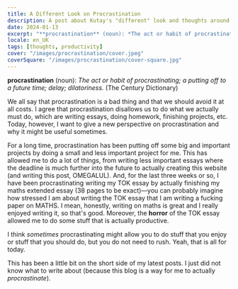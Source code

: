 ```yaml
---
title: A Different Look on Procrastination
description: A post about Kutay's "different" look and thoughts around procrastination.
date: 2024-01-13
excerpt: "**procrastination** (noun): *The act or habit of procrastinating; a putting off to a future time; delay; dilatoriness.* (The Century Dictionary)"
locale: en_UK
tags: [thoughts, productivity]
cover: "/images/procrastination/cover.jpeg"
coverSquare: "/images/procrastination/cover-square.jpg"
---
```

**procrastination** (noun): *The act or habit of procrastinating; a putting off to a future time; delay; dilatoriness.* (The Century Dictionary)

We all say that procrastination is a bad thing and that we should avoid it at all costs. I agree that procrastination disallows us to do what we actually must do, which are writing essays, doing homework, finishing projects, etc. Today, however, I want to give a new perspective on procrastination and why it might be useful sometimes.

For a long time, procrastination has been putting off some big and important projects by doing a small and less important project for me. This has allowed me to do a lot of things, from writing less important essays where the deadline is much further into the future to actually creating this website (and writing this post, OMEGALUL). And, for the last three weeks or so, I have been procrastinating writing my TOK essay by actually finishing my maths extended essay (38 pages to be exact)—you can probably imagine how stressed I am about writing the TOK essay that I am writing a fucking paper on MATHS. I mean, honestly, writing on maths is great and I really enjoyed writing it, so that's good. Moreover, the **horror** of the TOK essay allowed me to do some stuff that is actually productive.

I think _sometimes_ procrastinating might allow you to do stuff that you enjoy or stuff that you should do, but you do not need to rush. Yeah, that is all for today.

This has been a little bit on the short side of my latest posts. I just did not know what to write about (because this blog is a way for me to actually _procrastinate_).